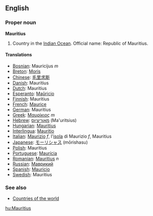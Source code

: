 ==English==

===Proper noun===
'''Mauritius'''
# Country in the [[Indian Ocean]]. Official name: Republic of Mauritius.
====Translations====
*[[Bosnian]]: Mauricijus ''m''
*[[Breton]]: [[Moris]]
*[[Chinese]]: [[毛里求斯]]
*[[Danish]]: Mauritius
*[[Dutch]]: Mauritius
*[[Esperanto]]: [[Maŭricio]]
*[[Finnish]]: Mauritius
*[[French]]: [[Maurice]]
*[[German]]: Mauritius
*[[Greek]]: [[Μαυρίκιος]] ''m''
*[[Hebrew]]: [[מאוריציוס]] (Ma'uritsius)
*[[Hungarian]]: [[Mauritius]]
*[[Interlingua]]: [[Mauritio]]
*[[Italian]]: [[Maurizio]] ''f'', l'[[isola]] di Maurizio ''f'', Mauritius
*[[Japanese]]: [[モーリシャス]] (mōrishasu)
*[[Polish]]: Mauritius
*[[Portuguese]]: [[Maurícia]]
*[[Romanian]]: [[Mauritius]] ''n''
*[[Russian]]: [[Маврикий]]
*[[Spanish]]: [[Mauricio]]
*[[Swedish]]: Mauritius

===See also===
* [[Countries of the world]]

[[hu:Mauritius]]